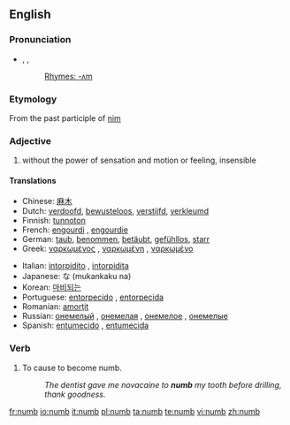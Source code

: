 ==English==

===Pronunciation===
* {{enPR|nŭm}}, {{IPA|/nʌm/}}, {{SAMPA|/nVm/}}
*: [[Rhymes:English:-ʌm|Rhymes: -ʌm]]

===Etymology===
From the past participle of [[nim]]

===Adjective===
{{en-adj|number|numbest}}

# without the power of sensation and motion or feeling, insensible

====Translations====
{{top}}
* Chinese: [[麻木]]
* Dutch: [[verdoofd]], [[bewusteloos]], [[verstijfd]], [[verkleumd]]
* Finnish: [[tunnoton]]
* French: [[engourdi]] {{m}}, [[engourdie]] {{f}}
* German: [[taub]], [[benommen]], [[betäubt]], [[gefühllos]], [[starr]]
* Greek: [[ναρκωμένος]] {{m}}, [[ναρκωμένη]] {{f}}, [[ναρκωμένο]] {{n}}
{{mid}}
* Italian: [[intorpidito]] {{m}}, [[intorpidita]] {{f}}
* Japanese: {{Jpan|[[無感覚]]}}な (mukankaku na)
* Korean: [[마비되는]]
* Portuguese: [[entorpecido]] {{m}}, [[entorpecido|entorpecida]] {{f}}
* Romanian: [[amorţit]]
* Russian: [[онемелый]] {{m}}, [[онемелая]] {{f}}, [[онемелое]] {{n}}, [[онемелые]] {{p}}
* Spanish: [[entumecido]] {{m}}, [[entumecida]] {{f}}
{{bottom}}

===Verb===
{{en-verb}}

#To cause to become numb.
#:''The dentist gave me novacaine to '''numb''' my tooth before drilling, thank goodness.''


[[fr:numb]]
[[io:numb]]
[[it:numb]]
[[pl:numb]]
[[ta:numb]]
[[te:numb]]
[[vi:numb]]
[[zh:numb]]